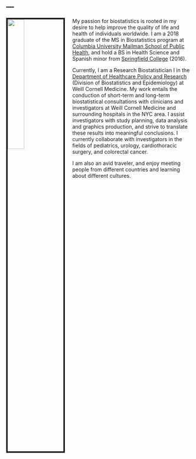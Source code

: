 ---
---

<link rel="stylesheet" href="styles.css" type="text/css">

<img src="columbia.jpg" style="width:30%; border:4px solid; margin-right: 20px" align="left">

My passion for biostatistics is rooted in my desire to help improve the quality of life and health of individuals worldwide. I am a 2018 graduate of the MS in Biostatistics program at [Columbia University Mailman School of Public Health](https://www.mailman.columbia.edu/), and hold a BS in Health Science and Spanish minor from [Springfield College](https://springfield.edu) (2016).

Currently, I am a Research Biostatistician I in the [Department of Healthcare Policy and Research](http://hpr.weill.cornell.edu/divisions/biostatistics/) (Division of Biostatistics and Epidemiology) at Weill Cornell Medicine. My work entails the conduction of short-term and long-term biostatistical consultations with clinicians and investigators at Weill Cornell Medicine and surrounding hospitals in the NYC area. I assist investigators with study planning, data analysis and graphics production, and strive to translate these results into meaningful conclusions. I currently collaborate with investigators in the fields of pediatrics, urology, cardiothoracic surgery, and colorectal cancer. 

I am also an avid traveler, and enjoy meeting people from different countries and learning about different cultures.
